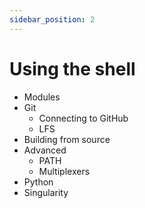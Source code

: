 ```yaml
---
sidebar_position: 2
---
```


# Using the shell

- Modules
- Git
    - Connecting to GitHub
    - LFS
- Building from source
- Advanced
    - PATH
    - Multiplexers
- Python
- Singularity
